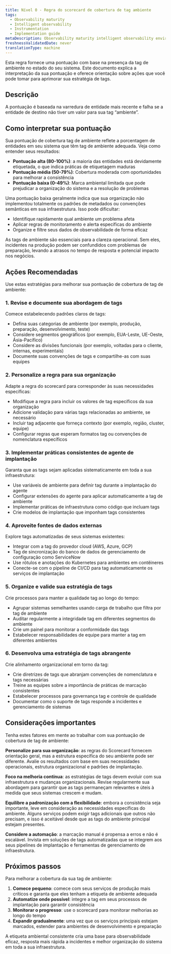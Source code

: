 ```yaml
---
title: Nível 0 - Regra do scorecard de cobertura de tag ambiente
tags:
  - Observability maturity
  - Intelligent observability
  - Instrumentation
  - Implementation guide
metaDescription: Observability maturity intelligent observability environment tag coverage
freshnessValidatedDate: never
translationType: machine
---
```


Esta regra fornece uma pontuação com base na presença da tag de ambiente no estado do seu sistema. Este documento explica a interpretação da sua pontuação e oferece orientação sobre ações que você pode tomar para aprimorar sua estratégia de tags.

## Descrição

A pontuação é baseada na varredura de entidade mais recente e falha se a entidade de destino não tiver um valor para sua tag “ambiente”.

## Como interpretar sua pontuação

Sua pontuação de cobertura tag de ambiente reflete a porcentagem de entidades em seu sistema que têm tag de ambiente adequada. Veja como entender seus resultados:

* **Pontuação alta (80-100%)**: a maioria das entidades está devidamente etiquetada, o que indica práticas de etiquetagem maduras
* **Pontuação média (50-79%)**: Cobertura moderada com oportunidades para melhorar a consistência
* **Pontuação baixa (0-49%)**: Marca ambiental limitada que pode prejudicar a organização do sistema e a resolução de problemas

Uma pontuação baixa geralmente indica que sua organização não implementou totalmente os padrões de metadados ou convenções semânticas em sua infraestrutura. Isso pode dificultar:

* Identifique rapidamente qual ambiente um problema afeta
* Aplicar regras de monitoramento e alerta específicas do ambiente
* Organize e filtre seus dados de observabilidade de forma eficaz

<Callout variant="important">
  As tags de ambiente são essenciais para a clareza operacional. Sem eles, incidentes na produção podem ser confundidos com problemas de preparação, levando a atrasos no tempo de resposta e potencial impacto nos negócios.
</Callout>

## Ações Recomendadas

Use estas estratégias para melhorar sua pontuação de cobertura de tag de ambiente:

### 1. Revise e documente sua abordagem de tags

Comece estabelecendo padrões claros de tags:

* Defina suas categorias de ambiente (por exemplo, produção, preparação, desenvolvimento, teste)
* Considere segmentos geográficos (por exemplo, EUA-Leste, UE-Oeste, Ásia-Pacífico)
* Considere as divisões funcionais (por exemplo, voltadas para o cliente, internas, experimentais)
* Documente suas convenções de tags e compartilhe-as com suas equipes

### 2. Personalize a regra para sua organização

Adapte a regra do scorecard para corresponder às suas necessidades específicas:

* Modifique a regra para incluir os valores de tag específicos da sua organização
* Adicione validação para várias tags relacionadas ao ambiente, se necessário
* Incluir tag adjacente que forneça contexto (por exemplo, região, cluster, equipe)
* Configurar regras que esperam formatos tag ou convenções de nomenclatura específicos

### 3. Implementar práticas consistentes de agente de implantação

Garanta que as tags sejam aplicadas sistematicamente em toda a sua infraestrutura:

* Use variáveis de ambiente para definir tag durante a implantação do agente
* Configurar extensões do agente para aplicar automaticamente a tag de ambiente
* Implementar práticas de infraestrutura como código que incluam tags
* Crie modelos de implantação que imponham tags consistentes

### 4. Aproveite fontes de dados externas

Explore tags automatizadas de seus sistemas existentes:

* Integrar com a tag do provedor cloud (AWS, Azure, GCP)
* Tag de sincronização do banco de dados de gerenciamento de configuração como ServiceNow
* Use rótulos e anotações do Kubernetes para ambientes em contêineres
* Conecte-se com o pipeline de CI/CD para tag automaticamente os serviços de implantação

### 5. Organize e valide sua estratégia de tags

Crie processos para manter a qualidade tag ao longo do tempo:

* Agrupar sistemas semelhantes usando carga de trabalho que filtra por tag de ambiente
* Auditar regularmente a integridade tag em diferentes segmentos do ambiente
* Crie um painel para monitorar a conformidade das tags
* Estabelecer responsabilidades de equipe para manter a tag em diferentes ambientes

### 6. Desenvolva uma estratégia de tags abrangente

Crie alinhamento organizacional em torno da tag:

* Crie diretrizes de tags que abranjam convenções de nomenclatura e tags necessárias
* Treine as equipes sobre a importância de práticas de marcação consistentes
* Estabelecer processos para governança tag e controle de qualidade
* Documentar como o suporte de tags responde a incidentes e gerenciamento de sistemas

## Considerações importantes

Tenha estes fatores em mente ao trabalhar com sua pontuação de cobertura de tag de ambiente:

**Personalize para sua organização**: as regras do Scorecard fornecem orientação geral, mas a estrutura específica do seu ambiente pode ser diferente. Avalie os resultados com base em suas necessidades operacionais, estrutura organizacional e padrões de implantação.

**Foco na melhoria contínua**: as estratégias de tags devem evoluir com sua infraestrutura e mudanças organizacionais. Revise regularmente sua abordagem para garantir que as tags permaneçam relevantes e úteis à medida que seus sistemas crescem e mudam.

**Equilibre a padronização com a flexibilidade**: embora a consistência seja importante, leve em consideração as necessidades específicas do ambiente. Alguns serviços podem exigir tags adicionais que outros não precisam, e isso é aceitável desde que as tags do ambiente principal estejam presentes.

**Considere a automação**: a marcação manual é propensa a erros e não é escalável. Invista em soluções de tags automatizadas que se integrem aos seus pipelines de implantação e ferramentas de gerenciamento de infraestrutura.

## Próximos passos

Para melhorar a cobertura da sua tag de ambiente:

1. **Comece pequeno**: comece com seus serviços de produção mais críticos e garanta que eles tenham a etiqueta de ambiente adequada
2. **Automatize onde possível**: integre a tag em seus processos de implantação para garantir consistência
3. **Monitorar o progresso**: use o scorecard para monitorar melhorias ao longo do tempo
4. **Expandir gradualmente**: uma vez que os serviços principais estejam marcados, estender para ambientes de desenvolvimento e preparação

A etiqueta ambiental consistente cria uma base para observabilidade eficaz, resposta mais rápida a incidentes e melhor organização do sistema em toda a sua infraestrutura.